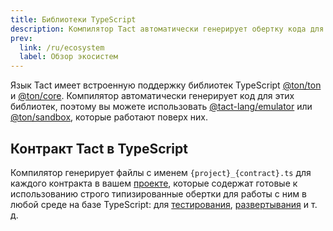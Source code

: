 ```yaml
---
title: Библиотеки TypeScript
description: Компилятор Tact автоматически генерирует обертку кода для использования с библиотеками @ton/ton и @ton/core
prev:
  link: /ru/ecosystem
  label: Обзор экосистем
---
```


Язык Tact имеет встроенную поддержку библиотек TypeScript [@ton/ton](https://github.com/ton-org/ton) и [@ton/core](https://github.com/ton-org/ton-core). Компилятор автоматически генерирует код для этих библиотек, поэтому вы можете использовать [@tact-lang/emulator](https://github.com/tact-lang/tact-emulator) или [@ton/sandbox](https://github.com/ton-org/sandbox), которые работают поверх них.

## Контракт Tact в TypeScript

Компилятор генерирует файлы с именем `{project}_{contract}.ts` для каждого контракта в вашем [проекте](/ru/book/config#projects), которые содержат готовые к использованию строго типизированные обертки для работы с ним в любой среде на базе TypeScript: для [тестирования](/ru/book/debug), [развертывания](/ru/book/deploy) и т. д.
